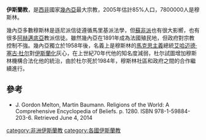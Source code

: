 '''伊斯蘭教'''，是[[西非|西非]]國家[[幾內亞|幾內亞]]最大宗教，2005年估計85%人口，7800000人是穆斯林。

幾內亞多數穆斯林是遜尼派信徒遵循馬里基派法學，但[[蘇非派|蘇非派]]也有很大影嚮，也有很多[[阿赫邁底亞|阿赫邁底亞]]教派信徒。雖然幾內亞在1891年成為法國殖民地，但政府對宗教控制不強。幾內亞獨立於1958年後，名義上是穆斯林的[[馬克思主義|馬克思主義]]總統[[艾哈迈德·塞古·杜尔|艾哈迈德·塞古·杜尔]]對[[伊斯蘭化|伊斯蘭化]]灰心，在上世紀70年代他的知名度減弱，杜尔試圖增加穆斯林機構合法化他的統治，由於杜尔死於1984年，穆斯林社區和政府之間的合作繼續進行。

==參考==
*J. Gordon Melton, Martin Baumann. Religions of the World: A Comprehensive Encyclopedia of Beliefs. p. 1280. ISBN 978-1-59884-203-6. Retrieved June 4, 2014

[[category:非洲伊斯蘭教|category:非洲伊斯蘭教]]
[[category:各國伊斯蘭教|category:各國伊斯蘭教]]


{{Islam-stub}}